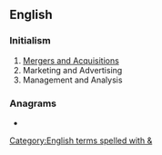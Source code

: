 {{also|Appendix:Variations of "ma"}}
==English==

===Initialism===
{{rfc-header|Initialism}}
{{head|en|initialism}}

# [[w:Mergers and acquisitions|Mergers and Acquisitions]]
# Marketing and Advertising
# Management and Analysis

===Anagrams===
* {{anagrams|en|'am|A&M|A. & M.|A.M.|AM|Am|Am.|a.m.|am}}

[[Category:English terms spelled with &]]
